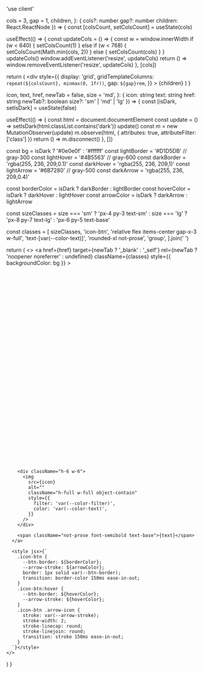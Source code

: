 'use client'

  cols = 3,
  gap = 1,
  children,
}: {
  cols?: number
  gap?: number
  children: React.ReactNode
}) => {
  const [colsCount, setColsCount] = useState(cols)

  useEffect(() => {
    const updateCols = () => {
      const w = window.innerWidth
      if (w < 640) {
        setColsCount(1)
      } else if (w < 768) {
        setColsCount(Math.min(cols, 2))
      } else {
        setColsCount(cols)
      }
    }
    updateCols()
    window.addEventListener('resize', updateCols)
    return () => window.removeEventListener('resize', updateCols)
  }, [cols])

  return (
    <div
      style={{
        display: 'grid',
        gridTemplateColumns: `repeat(${colsCount}, minmax(0, 1fr))`,
        gap: `${gap}rem`,
      }}
    >
      {children}
    </div>
  )
}

  icon,
  text,
  href,
  newTab = false,
  size = 'md',
}: {
  icon: string
  text: string
  href: string
  newTab?: boolean
  size?: 'sm' | 'md' | 'lg'
}) => {
  const [isDark, setIsDark] = useState(false)

  useEffect(() => {
    const html = document.documentElement
    const update = () => setIsDark(html.classList.contains('dark'))
    update()
    const m = new MutationObserver(update)
    m.observe(html, { attributes: true, attributeFilter: ['class'] })
    return () => m.disconnect()
  }, [])

  const bg          = isDark ? '#0e0e0f' : '#ffffff'
  const lightBorder = '#D1D5DB'     // gray-300
  const lightHover  = '#4B5563'     // gray-600
  const darkBorder  = 'rgba(255, 236, 209,0.1)'
  const darkHover   = 'rgba(255, 236, 209,1)'
  const lightArrow  = '#6B7280'     // gray-500
  const darkArrow   = 'rgba(255, 236, 209,0.4)'

  const borderColor = isDark ? darkBorder : lightBorder
  const hoverColor  = isDark ? darkHover  : lightHover
  const arrowColor  = isDark ? darkArrow  : lightArrow

  const sizeClasses =
    size === 'sm'
      ? 'px-4 py-3 text-sm'
      : size === 'lg'
      ? 'px-8 py-7 text-lg'
      : 'px-6 py-5 text-base'

  const classes = [
    sizeClasses,
    'icon-btn',
    'relative flex items-center gap-x-3 w-full',
    'text-[var(--color-text)]',
    'rounded-xl not-prose',
    'group',
  ].join(' ')

  return (
    <>
      <a
        href={href}
        target={newTab ? '_blank' : '_self'}
        rel={newTab ? 'noopener noreferrer' : undefined}
        className={classes}
        style={{ backgroundColor: bg }}
      >
        <div className="absolute top-5 right-5">
          <svg
            className="w-4 h-4 arrow-icon"
            xmlns="http://www.w3.org/2000/svg"
            viewBox="0 0 24 24"
            fill="none"
          >
            <path d="M7 7h10v10" />
            <path d="M7 17L17 7" />
          </svg>
        </div>

        <div className="h-6 w-6">
          <img
            src={icon}
            alt=""
            className="h-full w-full object-contain"
            style={{
              filter: 'var(--color-filter)',
              color: 'var(--color-text)',
            }}
          />
        </div>

        <span className="not-prose font-semibold text-base">{text}</span>
      </a>

      <style jsx>{`
        .icon-btn {
          --btn-border: ${borderColor};
          --arrow-stroke: ${arrowColor};
          border: 1px solid var(--btn-border);
          transition: border-color 150ms ease-in-out;
        }
        .icon-btn:hover {
          --btn-border: ${hoverColor};
          --arrow-stroke: ${hoverColor};
        }
        .icon-btn .arrow-icon {
          stroke: var(--arrow-stroke);
          stroke-width: 2;
          stroke-linecap: round;
          stroke-linejoin: round;
          transition: stroke 150ms ease-in-out;
        }
      `}</style>
    </>
  )
}
